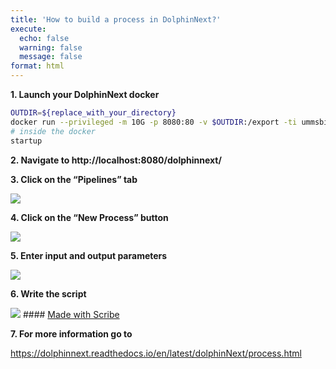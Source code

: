 ```yaml
---
title: 'How to build a process in DolphinNext?'
execute:
  echo: false
  warning: false
  message: false
format: html
---
```


**1. Launch your DolphinNext docker**

```bash
OUTDIR=${replace_with_your_directory}
docker run --privileged -m 10G -p 8080:80 -v $OUTDIR:/export -ti ummsbiocore/dolphinnext-studio /bin/bash
# inside the docker
startup
```

**2. Navigate to http://localhost:8080/dolphinnext/**

**3. Click on the "Pipelines" tab**

![](https://ajeuwbhvhr.cloudimg.io/colony-recorder.s3.amazonaws.com/files/2023-08-13/e2018c56-2f78-4b7c-a534-afaf96d67fc0/user_cropped_screenshot.jpeg?tl_px=0,0&br_px=1075,600&force_format=png&width=560.0&wat_scale=50&wat=1&wat_opacity=0.7&wat_gravity=northwest&wat_url=https://colony-recorder.s3.us-west-1.amazonaws.com/images/watermarks/FB923C_standard.png&wat_pad=157,-1)

**4. Click on the "New Process" button**

![](https://ajeuwbhvhr.cloudimg.io/colony-recorder.s3.amazonaws.com/files/2023-08-10/13447b2b-a5fb-44cf-9abd-b7b7acf23d94/user_cropped_screenshot.jpeg?tl_px=0,0&br_px=1075,600&force_format=png&width=560.0&wat_scale=50&wat=1&wat_opacity=0.7&wat_gravity=northwest&wat_url=https://colony-recorder.s3.us-west-1.amazonaws.com/images/watermarks/FB923C_standard.png&wat_pad=33,101)

**5. Enter input and output parameters**

![](https://ajeuwbhvhr.cloudimg.io/colony-recorder.s3.amazonaws.com/files/2023-09-10/6905e84e-9fbb-4554-9bed-89287d267502/user_cropped_screenshot.jpeg?tl_px=0,163&br_px=982,712&force_format=png&width=983&wat_scale=87&wat=1&wat_opacity=0.7&wat_gravity=northwest&wat_url=https://colony-recorder.s3.us-west-1.amazonaws.com/images/watermarks/FB923C_standard.png&wat_pad=197,243)


**6. Write the script**

![](https://ajeuwbhvhr.cloudimg.io/colony-recorder.s3.amazonaws.com/files/2023-09-10/8e1477a3-0702-4b3d-8356-ebe84c36e1fd/user_cropped_screenshot.jpeg?tl_px=0,450&br_px=859,931&force_format=png&width=860&wat_scale=76&wat=1&wat_opacity=0.7&wat_gravity=northwest&wat_url=https://colony-recorder.s3.us-west-1.amazonaws.com/images/watermarks/FB923C_standard.png&wat_pad=226,213)
#### [Made with Scribe](https://scribehow.com/shared/Accessing_a_specific_webpage_and_clicking_on_multiple_links__AkbY1Up5Qcmh_R4rEdHmCA)

**7. For more information go to**

[https://dolphinnext.readthedocs.io/en/latest/dolphinNext/process.html](https://dolphinnext.readthedocs.io/en/latest/dolphinNext/process.html) 
